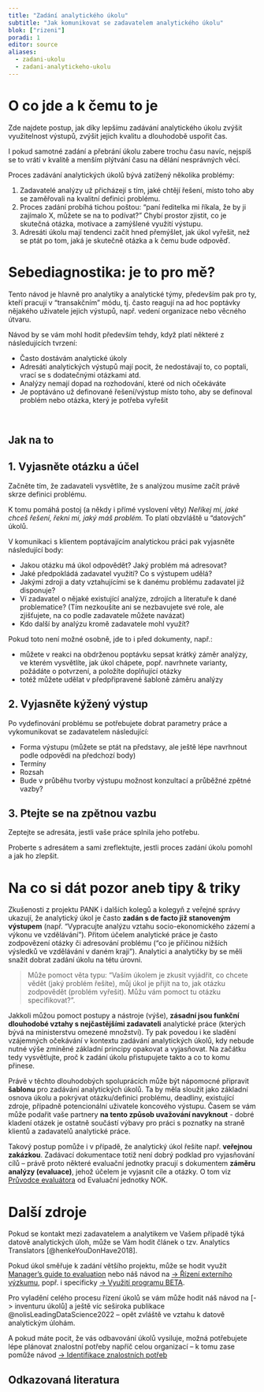 ```yaml
---
title: "Zadání analytického úkolu"
subtitle: "Jak komunikovat se zadavatelem analytického úkolu"
blok: ["rizeni"]
poradi: 1
editor: source
aliases: 
  - zadani-ukolu
  - zadani-analytickeho-ukolu
---
```


# O co jde a k čemu to je

Zde najdete postup, jak díky lepšímu zadávání analytického úkolu zvýšit využitelnost výstupů, zvýšit jejich kvalitu a dlouhodobě uspořit čas. 

I pokud samotné zadání a přebrání úkolu zabere trochu času navíc, nejspíš se to vrátí v kvalitě a menším plýtvání času na dělání nesprávných věcí. 

Proces zadávání analytických úkolů bývá zatížený několika problémy:

1. Zadavatelé analýzy už přicházejí s tím, jaké chtějí řešení, místo toho aby se zaměřovali na kvalitní definici problému. 
2. Proces zadání probíhá tichou poštou: "paní ředitelka mi říkala, že by ji zajímalo X, můžete se na to podívat?" Chybí prostor zjistit, co je skutečná otázka, motivace a zamýšlené využití výstupu.
3. Adresáti úkolu mají tendenci začít hned přemýšlet, jak úkol vyřešit, než se ptát po tom, jaká je skutečně otázka a k čemu bude odpověď.

# Sebediagnostika: je to pro mě?

Tento návod je hlavně pro analytiky a analytické týmy, především pak pro ty, kteří pracují v "transakčním" módu, tj. často reagují na ad hoc poptávky nějakého uživatele jejich výstupů, např. vedení organizace nebo věcného útvaru.

Návod by se vám mohl hodit především tehdy, když platí některé z následujících tvrzení:

- Často dostávám analytické úkoly
- Adresáti analytických výstupů mají pocit, že nedostávají to, co poptali, vrací se s dodatečnými otázkami atd.
- Analýzy nemají dopad na rozhodování, které od nich očekáváte
- Je poptáváno už definované řešení/výstup místo toho, aby se definoval problém nebo otázka, který je potřeba vyřešit 

:::{.aside}
<br>
:::

:::{.strip .page-columns .page-full}

# Jak na to

## 1. Vyjasněte otázku a účel

Začněte tím, že zadavateli vysvětlíte, že s analýzou musíme začít právě skrze definici problému.

K tomu pomáhá postoj (a někdy i přímé vyslovení věty) *Neříkej mi, jaké chceš řešení, řekni mi, jaký máš problém.* To platí obzvláště u "datových" úkolů.

V komunikaci s klientem poptávajícím analytickou práci pak vyjasněte následující body:

  - Jakou otázku má úkol odpovědět? Jaký problém má adresovat?
  - Jaké předpokládá zadavatel využití? Co s výstupem udělá?
  - Jakými zdroji a daty vztahujícími se k danému problému zadavatel již disponuje?
  - Ví zadavatel o nějaké existující analýze, zdrojích a literatuře k dané problematice? (Tím nezkoušíte ani se nezbavujete své role, ale zjišťujete, na co podle zadavatele můžete navázat)
  - Kdo další by analýzu kromě zadavatele mohl využít? 
  
Pokud toto není možné osobně, jde to i před dokumenty, např.:

- můžete v reakci na obdrženou poptávku sepsat krátký záměr analýzy, ve kterém vysvětlíte, jak úkol chápete, popř. navrhnete varianty, požádáte o potvrzení, a položíte doplňující otázky
- totéž můžete udělat v předpřipravené šabloně záměru analýzy
  
## 2. Vyjasněte kýžený výstup

Po vydefinování problému se potřebujete dobrat parametry práce a vykomunikovat se zadavatelem následující:  

  - Forma výstupu (můžete se ptát na představy, ale ještě lépe navrhnout podle odpovědí na předchozí body)
  - Termíny
  - Rozsah
  - Bude v průběhu tvorby výstupu možnost konzultací a průběžné zpětné vazby?
  
## 3. Ptejte se na zpětnou vazbu

Zeptejte se adresáta, jestli vaše práce splnila jeho potřebu.

Proberte s adresátem a sami zreflektujte, jestli proces zadání úkolu pomohl a jak ho zlepšit.

:::

# Na co si dát pozor aneb tipy & triky

Zkušenosti z projektu PANK i dalších kolegů a kolegyň z veřejné správy ukazují, že analytický úkol je často **zadán s de facto již stanoveným výstupem** (např. "Vypracujte analýzu vztahu socio-ekonomického zázemí a výkonu ve vzdělávání"). Přitom účelem analytické práce je často zodpovězení otázky či adresování problému ("co je příčinou nižších výsledků ve vzdělávání v daném kraji"). Analytici a analytičky by se měli snažit dobrat zadání úkolu na tétu úrovni. 

> Může pomoct věta typu: "Vaším úkolem je zkusit vyjádřit, co chcete vědět (jaký problém řešíte), můj úkol je přijít na to, jak otázku zodpovědět (problém vyřešit). Můžu vám pomoct tu otázku specifikovat?".

Jakkoli můžou pomoct postupy a nástroje (výše), **zásadní jsou funkční dlouhodobé vztahy s nejčastějšími zadavateli** analytické práce (kterých bývá na ministerstvu omezené množství). Ty pak povedou i ke sladění vzájemných očekávání v kontextu zadávání analytických úkolů, kdy nebude nutné výše zmíněné základní principy opakovat a vyjasňovat. Na začátku tedy vysvětlujte, proč k zadání úkolu přistupujete takto a co to komu přinese. 

Právě v těchto dlouhodobých spoluprácích může být nápomocné připravit **šablonu** pro zadávání analytických úkolů. Ta by měla sloužit jako základní osnova úkolu a pokrývat otázku/definici problému, deadliny, existující zdroje, případně potencionální uživatele koncového výstupu. Časem se vám může podařit vaše partnery **na tento způsob uvažování navyknout** - dobré kladení otázek je ostatně součástí výbavy pro práci s poznatky na straně klientů a zadavatelů analytické práce.

Takový postup pomůže i v případě, že analytický úkol řešíte např. **veřejnou zakázkou**. Zadávací dokumentace totiž není dobrý podklad pro vyjasňování cílů -- právě proto některé evaluační jednotky pracují s dokumentem **záměru analýzy (evaluace)**, jehož účelem je vyjasnit cíle a otázky. O tom viz [Průvodce evaluátora](https://www.dotaceeu.cz/getmedia/3ce5f6b9-24cc-4ac1-80d9-9eb769203f5a/Pruvodce-evaluatora_final_202007.pdf.aspx) od Evaluační jednotky NOK.

# Další zdroje

Pokud se kontakt mezi zadavatelem a analytikem ve Vašem případě týká datově analytických úloh, může se Vám hodit článek o tzv. Analytics Translators [@henkeYouDonHave2018]. 

Pokud úkol směřuje k zadání většího projektu, může se hodit využít [Manager's guide to evaluation](https://www.betterevaluation.org/frameworks-guides/managers-guide-evaluation) nebo náš návod na [-> Řízení externího výzkumu](management-externiho-vyzkumu.qmd), popř. i specificky [-> Využití programu BETA](beta2.qmd).

Pro vyladění celého procesu řízení úkolů se vám může hodit náš návod na [-> inventuru úkolů] a ještě víc seširoka publikace @nolisLeadingDataScience2022 -- opět zvláště ve vztahu k datově analytickým úlohám.

A pokud máte pocit, že vás odbavování úkolů vysiluje, možná potřebujete lépe plánovat znalostní potřeby napříč celou organizací -- k tomu zase pomůže návod [-> Identifikace znalostních potřeb](identifikace-znalostnich-potreb.qmd)

## Odkazovaná literatura

:::{#refs}
:::